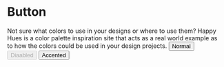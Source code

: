 
# Button

<Box className="w-64 h-64">
  Not sure what colors to use in your designs or where to use them? Happy Hues
  is a color palette inspiration site that acts as a real world example as to
  how the colors could be used in your design projects.
  <Box>
    <Button>Normal</Button>
  </Box>
</Box>
<Button disabled>Diaabled</Button>
<Button accented>Accented</Button>
